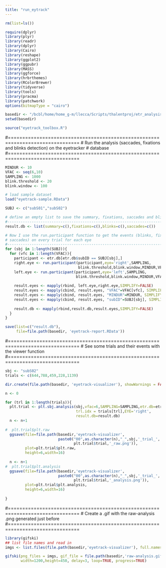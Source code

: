 ```yaml
---
title: "run_eytrack"
---
```


```r
rm(list=ls())

require(dplyr)
library(plyr)
library(readr)
library(dplyr)
library(Cairo)
library(reshape)
library(ggplot2)
library(ggpubr)
library(MASS)
library(ggforce)
library(hrbrthemes)
library(RColorBrewer)
library(tidyverse)
library(tools)
library(pracma) 
library(patchwork)
options(bitmapType = "cairo")

basedir <- "/bcbl/home/home_g-m/llecca/Scripts/thalentproj/etr_analysis"
setwd(basedir)

source("eyetrack_toolbox.R")
```

#===============================================================================
# Run the analysis (saccades, fixations and blinks detection) on the eyetracker 
# database
#===============================================================================

```r
MINDUR <- 10
VFAC <- seq(6,10)
SAMPLING <- 1000
blink.threshold <- 20
blink.window <- 100

# load sample dataset
load("eyetrack-sample.RData")

SUBJ <- c("subS01","subS02")

# define an empty list to save the summary, fixations, saccades and blinks
#-------------------------------------------------------------------------------
result.db <- list(summary=c(),fixations=c(),blinks=c(),saccades=c())

# Now I use the run.participant function to get the events (blinks, fixations,
# saccades) on every trial for each eye
#-------------------------------------------------------------------------------
for (sbj in 1:length(SUBJ)){
  for (vfc in 1:length(VFAC)){
    participant <- etr.db[etr.db$subID == SUBJ[sbj],]
    right.eye <- run.participant(participant,eye='right',SAMPLING,
                                 blink.threshold,blink.window,MINDUR,VFAC[vfc])
    left.eye <- run.participant(participant,eye='left',SAMPLING, 
                                blink.threshold,blink.window,MINDUR,VFAC[vfc])
    
    result.eyes <- mapply(rbind, left.eye,right.eye,SIMPLIFY=FALSE)
    result.eyes <- mapply(cbind, result.eyes, "VFAC"=VFAC[vfc], SIMPLIFY=FALSE)
    result.eyes <- mapply(cbind, result.eyes, "MINDUR"=MINDUR, SIMPLIFY=FALSE)
    result.eyes <- mapply(cbind, result.eyes, "subID"=SUBJ[sbj], SIMPLIFY=FALSE)
    
    result.db <- mapply(rbind,result.db,result.eyes,SIMPLIFY=FALSE)
  } 
}

save(list=c("result.db"),
     file=file.path(basedir, 'eyetrack-report.RData'))
```

#===============================================================================
# See some trials and their events with the viewer function
#===============================================================================

```r
sbj <- "subS02"
trials <- c(644,788,459,228,1139)

dir.create(file.path(basedir, 'eyetrack-visualizer'), showWarnings = FALSE)

n <- 0

for (trl in 1:length(trials)){
  plt.trial <- plt.sbj.analysis(sbj,vfac=6,SAMPLING=SAMPLING,etr.db=etr.db,
                                trl.idx = trials[trl],EYE='right',
                                result.db=result.db)
  n <- n+1
  
#  plt.trial$plt.raw
  ggsave(file=file.path(basedir,'eyetrack-visualizer',
                        paste0("00",as.character(n),"_",sbj,'_trial_',
                               plt.trial$trial,'_raw.png')),
         plot=plt.trial$plt.raw,
         height=6,width=16)
  
  n <- n+1
#  plt.trial$plt.analysis
  ggsave(file=file.path(basedir,'eyetrack-visualizer',
                        paste0("00",as.character(n),"_",sbj,'_trial_',
                               plt.trial$trial,'_analysis.png')), 
         plot=plt.trial$plt.analysis,
         height=6,width=16)
  
} 
```

#===============================================================================
# Create a .gif with the raw-analysis .png generated just before
#===============================================================================

```r
library(gifski)
## list file names and read in
imgs <- list.files(file.path(basedir,'eyetrack-visualizer'), full.names = TRUE)

gifski(png_files = imgs, gif_file = file.path(basedir,'raw-analysis.gif'),
       width=1200,height=450, delay=3, loop=TRUE, progress=TRUE)
```
